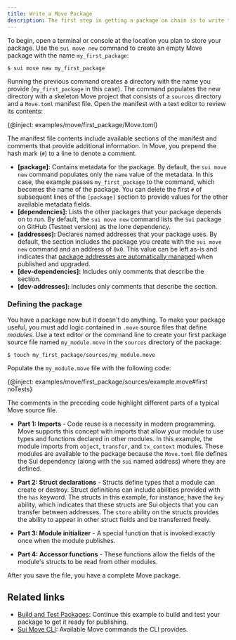 ```yaml
---
title: Write a Move Package
description: The first step in getting a package on chain is to write the Move code that defines the logic of your package. The structure of a Move package is similar to those in Rust.
---
```


To begin, open a terminal or console at the location you plan to store your package. Use the `sui move new` command to create an empty Move package with the name `my_first_package`:

```shell
$ sui move new my_first_package
```

Running the previous command creates a directory with the name you provide (`my_first_package` in this case). The command populates the new directory with a skeleton Move project that consists of a `sources` directory and a `Move.toml` manifest file. Open the manifest with a text editor to review its contents:

{@inject: examples/move/first_package/Move.toml}

The manifest file contents include available sections of the manifest and comments that provide additional information. In Move, you prepend the hash mark (`#`) to a line to denote a comment.

- **[package]:** Contains metadata for the package. By default, the `sui move new` command populates only the `name` value of the metadata. In this case, the example passes `my_first_package` to the command, which becomes the name of the package. You can delete the first `#` of subsequent lines of the `[package]` section to provide values for the other available metadata fields.
- **[dependencies]:** Lists the other packages that your package depends on to run. By default, the `sui move new` command lists the `Sui` package on GitHub (Testnet version) as the lone dependency.
- **[addresses]:** Declares named addresses that your package uses. By default, the section includes the package you create with the `sui move new` command and an address of `0x0`. This value can be left as-is and indicates that [package addresses are automatically managed](../../../../concepts/sui-move-concepts/packages/automated-address-management) when published and upgraded.
- **[dev-dependencies]:** Includes only comments that describe the section.
- **[dev-addresses]:** Includes only comments that describe the section.

### Defining the package

You have a package now but it doesn't do anything. To make your package useful, you must add logic contained in `.move` source files that define _modules_. Use a text editor or the command line to create your first package source file named `my_module.move` in the `sources` directory of the package:

```shell
$ touch my_first_package/sources/my_module.move
```

Populate the `my_module.move` file with the following code:

{@inject: examples/move/first_package/sources/example.move#first noTests}

The comments in the preceding code highlight different parts of a typical Move source file.

* **Part 1: Imports** - Code reuse is a necessity in modern programming. Move supports this concept with imports that allow your module to use types and functions declared in other modules. In this example, the module imports from `object`, `transfer`, and `tx_context` modules. These modules are available to the package because the `Move.toml` file defines the Sui dependency (along with the `sui` named address) where they are defined.

- **Part 2: Struct declarations** - Structs define types that a module can create or destroy. Struct definitions can include abilities provided with the `has` keyword. The structs in this example, for instance, have the `key` ability, which indicates that these structs are Sui objects that you can transfer between addresses. The `store` ability on the structs provides the ability to appear in other struct fields and be transferred freely.

- **Part 3: Module initializer** - A special function that is invoked exactly once when the module publishes.

- **Part 4: Accessor functions** - These functions allow the fields of the module's structs to be read from other modules.

After you save the file, you have a complete Move package.

## Related links

- [Build and Test Packages](./build-test.mdx): Continue this example to build and test your package to get it ready for publishing.
- [Sui Move CLI](../../../references/cli/move.mdx): Available Move commands the CLI provides.
